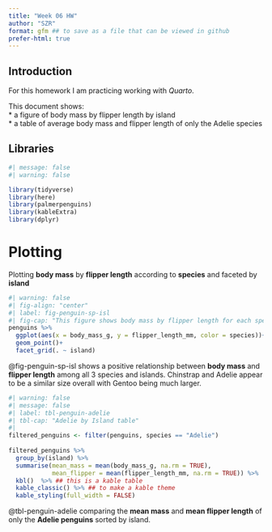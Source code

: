 ```yaml
---
title: "Week 06 HW"
author: "SZR"
format: gfm ## to save as a file that can be viewed in github
prefer-html: true
---
```


## Introduction
For this homework I am practicing working with *Quarto*.

This document shows:  
* a figure of body mass by flipper length by island  
* a table of average body mass and flipper length of only the Adelie species

## Libraries
```r
#| message: false
#| warning: false

library(tidyverse)
library(here)
library(palmerpenguins)
library(kableExtra)
library(dplyr)
```

# Plotting

Plotting **body mass** by **flipper length** according to **species** and faceted by **island**
```r
#| warning: false
#| fig-align: "center"
#| label: fig-penguin-sp-isl
#| fig-cap: "This figure shows body mass by flipper length for each species according to island"
penguins %>%
  ggplot(aes(x = body_mass_g, y = flipper_length_mm, color = species))+
  geom_point()+
  facet_grid(. ~ island)
```
@fig-penguin-sp-isl shows a positive relationship between **body mass** and **flipper length** among all 3 species and islands. Chinstrap and Adelie appear to be a similar size overall with Gentoo being much larger. 

```r
#| warning: false
#| message: false
#| label: tbl-penguin-adelie
#| tbl-cap: "Adelie by Island table"
#| 
filtered_penguins <- filter(penguins, species == "Adelie")
         
filtered_penguins %>%
  group_by(island) %>%
  summarise(mean_mass = mean(body_mass_g, na.rm = TRUE),
            mean_flipper = mean(flipper_length_mm, na.rm = TRUE)) %>%
  kbl()  %>% ## this is a kable table
  kable_classic() %>% ## to make a kable theme
  kable_styling(full_width = FALSE)
```
@tbl-penguin-adelie comparing the **mean mass** and **mean flipper length** of only the **Adelie penguins** sorted by island.

